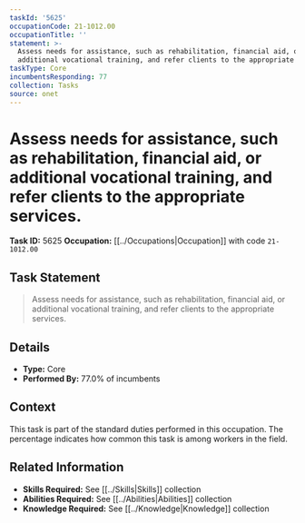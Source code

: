 ```yaml
---
taskId: '5625'
occupationCode: 21-1012.00
occupationTitle: ''
statement: >-
  Assess needs for assistance, such as rehabilitation, financial aid, or
  additional vocational training, and refer clients to the appropriate services.
taskType: Core
incumbentsResponding: 77
collection: Tasks
source: onet
---
```

# Assess needs for assistance, such as rehabilitation, financial aid, or additional vocational training, and refer clients to the appropriate services.

**Task ID:** 5625
**Occupation:** [[../Occupations|Occupation]] with code `21-1012.00`

## Task Statement

> Assess needs for assistance, such as rehabilitation, financial aid, or additional vocational training, and refer clients to the appropriate services.

## Details

- **Type:** Core
- **Performed By:** 77.0% of incumbents

## Context

This task is part of the standard duties performed in this occupation. The percentage indicates how common this task is among workers in the field.

## Related Information

- **Skills Required:** See [[../Skills|Skills]] collection
- **Abilities Required:** See [[../Abilities|Abilities]] collection
- **Knowledge Required:** See [[../Knowledge|Knowledge]] collection

